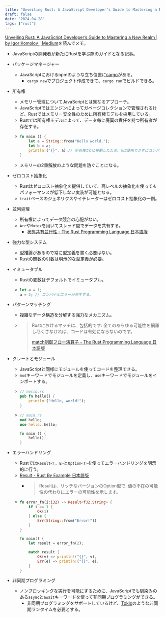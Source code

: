 ```yaml
---
title: "Unveiling Rust: A JavaScript Developer’s Guide to Mastering a New Realm を読んだメモ"
draft: false
date: "2024-04-28"
tags: ["rust"]
---
```


[Unveiling Rust: A JavaScript Developer’s Guide to Mastering a New Realm | by Igor Komolov | Medium](https://medium.com/@yourfuse/unveiling-rust-a-javascript-developers-guide-to-mastering-a-new-realm-375b4925306c)を読んでメモ。

- JavaScriptの開発者が新たにRustを学ぶ際のガイドとなる記事。
- パッケージマネージャー
  - JavaScriptにおけるnpmのような立ち位置に[cargo](https://doc.rust-jp.rs/book-ja/ch01-03-hello-cargo.html)がある。
    - `cargo new`でプロジェクト作成できて、`cargo run`でビルドできる。
- 所有権
  - メモリー管理についてJavaScriptとは異なるアプローチ。
  - JavaScriptではエンジンによってガベージコレクションで管理されるけど、Rustではメモリー安全性のために所有権モデルを採用している。
  - Rustでは所有権モデルによって、データ毎に廃棄の責任を持つ所有者が存在する。
  - ```rs
    fn main () {
        let a = String::from("Hello world.");
        let b = a;
        println!("{}", a);// 所有権がbに移動したため、aは使用できずにコンパイルエラーになる。
    }
    ```
  - メモリーの2重解放のような問題を防ぐことになる。
- ゼロコスト抽象化
  - Rustはゼロコスト抽象化を提供していて、高レベルの抽象化を使ってもパフォーマンスが低下しない実装が可能となる。
  - `trait`ベースのジェネリクスやイテレーターはゼロコスト抽象化の一例。
- 並列処理
  - 所有権によってデータ競合の心配がない。
  - `Arc`や`Mutex`を用いてスレッド間でデータを共有する。
    - [状態共有並行性 - The Rust Programming Language 日本語版](https://doc.rust-jp.rs/book-ja/ch16-03-shared-state.html)
- 強力な型システム
  - 型推論があるので常に型定義を書く必要はない。
  - Rustの関数の引数は明示的な型定義が必要。
- イミュータブル
  - Rustの変数はデフォルトでイミュータブル。
  - ```rs
    let a = 1;
    a = 2; // コンパイルエラーが発生する。
    ```
- パターンマッチング
  - 複雑なデータ構造を分解する強力なメカニズム。
  - > Rustにおけるマッチは、包括的です: 全てのあらゆる可能性を網羅し尽くさなければ、コードは有効にならないのです。
    >
    > [match制御フロー演算子 - The Rust Programming Language 日本語版](https://doc.rust-jp.rs/book-ja/ch06-02-match.html)
- クレートとモジュール

  - JavaScriptと同様にモジュールを使ってコードを整理できる。
  - `mod`キーワードでモジュールを定義し、`use`キーワードでモジュールをインポートする。
  - ```rs
    // hello.rs
    pub fn hello() {
        println!("Hello, world!");
    }
    ```
  - ```rs
    // main.rs
    mod hello;
    use hello::hello;

    fn main () {
        hello();
    }
    ```

- エラーハンドリング

  - Rustでは`Result<T, E>`と`Option<T>`を使ってエラーハンドリングを明示的に行う。
  - [Result - Rust By Example 日本語版](https://doc.rust-jp.rs/rust-by-example-ja/error/result.html)
    - > Resultは、リッチなバージョンのOption型で, 値の不在の可能性の代わりにエラーの可能性を示します。
  - ```rs
    fn error_fn(i:i32) -> Result<f32,String> {
        if i == 1 {
            Ok(1)
        } else {
            Err(String::from("Error!"))
        }
    }

    fn main() {
        let result = error_fn(2);

        match result {
            Ok(v) => println!("{}", v),
            Err(e) => println!("{}", e),
        }
    }
    ```

- 非同期プログラミング
  - ノンブロッキングな実行を可能にするために、JavaScriptでも馴染みのある`async`と`await`キーワードを使って非同期プログラミングができる。
    - 非同期プログラミングをサポートしているけど、[Tokio](https://tokio.rs/)のような非同期ランタイムを必要とする。
